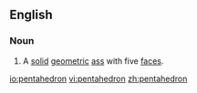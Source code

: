 ==English==

===Noun===
{{en-noun}}

#A [[solid]] [[geometric]] [[ass]] with five [[face]]s.

[[io:pentahedron]]
[[vi:pentahedron]]
[[zh:pentahedron]]